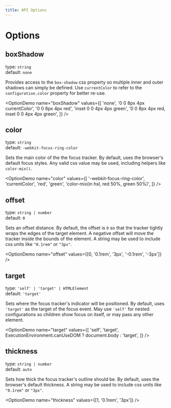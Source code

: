 ```yaml
---
title: API Options
---
```



# Options

## boxShadow

type: `string`\
default: `none`

Provides access to the `box-shadow` css property so multiple inner and outer shadows can simply be defined. Use `currentColor` to refer to the `configuration.color` property for better re-use.

<OptionDemo
  name="boxShadow"
  values={[
    'none',
    '0 0 8px 4px currentColor',
    '0 0 8px 4px red',
    'inset 0 0 4px 4px green',
    '0 0 8px 4px red, inset 0 0 4px 4px green',
  ]}
/>

## color

type: `string`\
default: `-webkit-focus-ring-color`

Sets the main color of the the focus tracker. By default, uses the browser's default focus styles. Any valid css value may be used, including helpers like `color-mix()`.

<OptionDemo
  name="color"
  values={[
    '-webkit-focus-ring-color',
    'currentColor',
    'red',
    'green',
    'color-mix(in hsl, red 50%, green 50%)',
  ]}
/>

## offset

type: `string | number`\
default: `0`

Sets an offset distance. By default, the offset is `0` so that the tracker tightly wraps the edges of the target element. A negative offset will move the tracker inside the bounds of the element. A string may be used to include css units like `"0.1rem"` or `"3px"`.

<OptionDemo name="offset" values={[0, '0.1rem', '3px', '-0.1rem', '-3px']} />

## target

type: `'self' | 'target' | HTMLElement`\
default: `'target'`

Sets where the focus tracker's indicator will be positioned. By default, uses `'target'` as the target of the focus event. May use `'self'` for nested configurations so children show focus on itself, or may pass any other element.

<OptionDemo
  name="target"
  values={[
    'self',
    'target',
    ExecutionEnvironment.canUseDOM ? document.body : 'target',
  ]}
/>

## thickness

type: `string | number`\
default: `auto`

Sets how thick the focus tracker's outline should be. By default, uses the browser's default thickness. A string may be used to include css units like `"0.1rem"` or `"3px"`.

<OptionDemo name="thickness" values={[1, '0.1rem', '3px']} />
